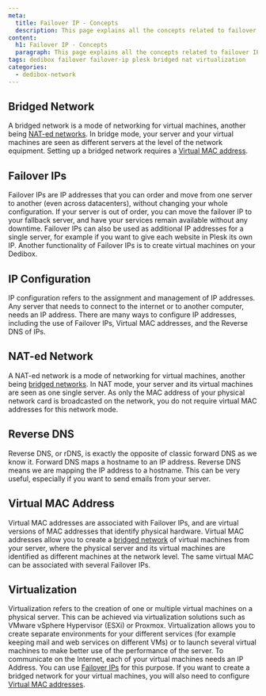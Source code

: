```yaml
---
meta:
  title: Failover IP - Concepts
  description: This page explains all the concepts related to failover IP
content:
  h1: Failover IP - Concepts
  paragraph: This page explains all the concepts related to failover IP
tags: dedibox failover failover-ip plesk bridged nat virtualization 
categories:
  - dedibox-network
---
```


<Concept opened>

## Bridged Network

A bridged network is a mode of networking for virtual machines, another being [NAT-ed networks](/dedibox-network/ip-failover/concepts/#nat-ed-network). In bridge mode, your server and your virtual machines are seen as different servers at the level of the network equipment. Setting up a bridged network requires a [Virtual MAC address](/dedibox-network/ip-failover/concepts/#virtual-mac-address).

</Concept>

<Concept opened>

## Failover IPs

Failover IPs are IP addresses that you can order and move from one server to another (even across datacenters), without changing your whole configuration. If your server is out of order, you can move the failover IP to your fallback server, and have your services remain available without any downtime. Failover IPs can also be used as additional IP addresses for a single server, for example if you want to give each website in Plesk its own IP. Another functionality of Failover IPs is to create virtual machines on your Dedibox.

</Concept>

<Concept opened>

## IP Configuration

IP configuration refers to the assignment and management of IP addresses. Any server that needs to connect to the internet or to another computer, needs an IP address. There are many ways to configure IP addresses, including the use of Failover IPs, Virtual MAC addresses, and the Reverse DNS of IPs.

</Concept>

<Concept opened>

## NAT-ed Network

A NAT-ed network is a mode of networking for virtual machines, another being [bridged networks](/dedibox-network/ip-failover/concepts/#bridged-network). In NAT mode, your server and its virtual machines are seen as one single server. As only the MAC address of your physical network card is broadcasted on the network, you do not require virtual MAC addresses for this network mode.

</Concept>

<Concept>

## Reverse DNS

Reverse DNS, or rDNS, is exactly the opposite of classic forward DNS as we know it. Forward DNS maps a hostname to an IP address. Reverse DNS means we are mapping the IP address to a hostname. This can be very useful, especially if you want to send emails from your server.

</Concept>

<Concept>

## Virtual MAC Address

Virtual MAC addresses are associated with Failover IPs, and are virtual versions of MAC addresses that identify physical hardware. Virtual MAC addresses allow you to create a [bridged network](/dedibox-network/ip-failover/concepts/#bridged-network) of virtual machines from your server, where the physical server and its virtual machines are identified as different machines at the network level. The same virtual MAC can be associated with several Failover IPs.

</Concept>

<Concept>

## Virtualization

Virtualization refers to the creation of one or multiple virtual machines on a physical server. This can be achieved via virtualization solutions such as VMware vSphere Hypervisor (ESXi) or Proxmox. Virtualization allows you to create separate environments for your different services (for example keeping mail and web services on different VMs) or to launch several virtual machines to make better use of the performance of the server. To communicate on the Internet, each of your virtual machines needs an IP Address. You can use [Failover IPs](/dedibox-network/ip-failover/concepts/#failover-ips) for this purpose. If you want to create a bridged network for your virtual machines, you will also need to configure [Virtual MAC addresses](/dedibox-network/ip-failover/concepts/#virtual-mac-address).

</Concept>

